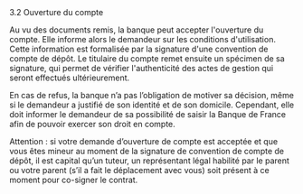 


<CustomTitle tag="h1">
    3.2 Ouverture du compte
</CustomTitle>


Au vu des documents remis, la banque peut accepter l'ouverture du compte. Elle informe alors le demandeur sur les conditions d'utilisation. Cette information est formalisée par la signature d'une convention de compte de dépôt. Le titulaire du compte remet ensuite un spécimen de sa signature, qui permet de vérifier l'authenticité des actes de gestion qui seront effectués ultérieurement.

En cas de refus, la banque n’a pas l’obligation de motiver sa décision, même si le demandeur a justifié de son identité et de son domicile. Cependant, elle doit informer le demandeur de sa possibilité de saisir la Banque de France afin de pouvoir exercer son droit en compte.

Attention : si votre demande d’ouverture de compte est acceptée et que vous êtes mineur au moment de la signature de convention de compte de dépôt, il est capital qu’un tuteur, un
représentant légal habilité par le parent ou votre parent (s’il a fait le déplacement avec vous) soit présent à ce moment pour co-signer le contrat.